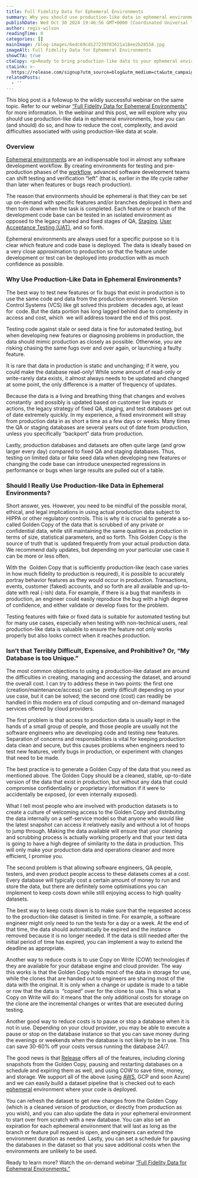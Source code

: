 ```yaml
---
title: Full Fidelity Data for Ephemeral Environments
summary: Why you should use production-like data in ephemeral environments
publishDate: Wed Oct 30 2024 19:46:56 GMT+0000 (Coordinated Universal Time)
author: regis-wilson
readingTime: 8
categories: []
mainImage: /blog-images/6edc69cd127239703621a18ee2b28558.jpg
imageAlt: Full Fidelity Data for Ephemeral Environments
showCTA: true
ctaCopy: <p>Ready to bring production-like data to your ephemeral environments?</p>
ctaLink: >-
  https://release.com/signup?utm_source=blog&utm_medium=cta&utm_campaign=blog-cta&utm_content=full-fidelity-data
relatedPosts:
  - ''
---
```


This blog post is a followup to the wildly successful webinar on the same topic. Refer to our webinar [“Full Fidelity Data for Ephemeral Environments”](https://www.youtube.com/watch?v=TAhz_UxPWG4) for more information. In the webinar and this post, we will explore why you should use production-like data in ephemeral environments, how you can (and should) do so, and how to reduce the cost, complexity, and avoid difficulties associated with using production-like data at scale.

### Overview

[Ephemeral environments](https://release.com/ephemeral-environments) are an indispensable tool in almost any software development workflow. By creating environments for testing and pre-production phases of the [workflow](https://docs.release.com/reference-documentation/workflows-in-release), advanced software development teams can shift testing and verification “left” (that is, earlier in the life cycle rather than later when features or bugs reach production).

The reason that environments should be ephemeral is that they can be set up on-demand with specific features and/or branches deployed in them and then torn down when the task is completed. Each feature or branch of the development code base can be tested in an isolated environment as opposed to the legacy shared and fixed stages of QA, [Staging](https://release.com/staging-environments), [User Acceptance Testing (UAT)](https://release.com/user-acceptance-testing-with-ephemeral-environments), and so forth.

Ephemeral environments are always used for a specific purpose so it is clear which feature and code base is deployed. The data is ideally based on a very close approximation to production so that the feature under development or test can be deployed into production with as much confidence as possible.

### Why Use Production-Like Data in Ephemeral Environments?

The best way to test new features or fix bugs that exist in production is to use the same code and data from the production environment. Version Control Systems (VCS) like git solved this problem  decades ago, at least for  code. But the data portion has long lagged behind due to complexity in access and cost, which  we will address toward the end of this post.

Testing code against stale or seed data is fine for automated testing, but when developing new features or diagnosing problems in production, the data should mimic production as closely as possible. Otherwise, you are risking chasing the same fugs over and over again, or launching a faulty feature.  

It is rare that data in production is static and unchanging; if it were, you could make the database read-only! While some amount of read-only or write-rarely data exists, it almost always needs to be updated and changed at some point, the only difference is a matter of frequency of updates.

Because the data is a living and breathing thing that changes and evolves constantly  and possibly is updated based on customer live inputs or actions, the legacy strategy of fixed QA, staging, and test databases get out of date extremely quickly. In my experience, a fixed environment will stray from production data in as short a time as a few days or weeks. Many times the QA or staging databases are several years out of date from production, unless you specifically “backport” data from production.

Lastly, production databases and datasets are often quite large (and grow larger every day) compared to fixed QA and staging databases. Thus, testing on limited data or fake seed data when developing new features or changing the code base can introduce unexpected regressions in performance or bugs when large results are pulled out of a table.

### Should I Really Use Production-like Data in Ephemeral Environments?

Short answer, yes. However, you need to be mindful of the possible moral, ethical, and legal implications in using actual production data subject to HIPPA or other regulatory controls. This is why it is crucial to generate a so-called Golden Copy of the data that is scrubbed of any private or confidential data, while still maintaining the same qualities as production in terms of size, statistical parameters, and so forth. This Golden Copy is the source of truth that is  updated frequently from your actual production data. We recommend daily updates, but depending on your particular use case it can be more or less often.

With the  Golden Copy that is sufficiently production-like (each case varies in how much fidelity to production is required), it is possible to accurately portray behavior features as they would occur in production. Transactions, events, customer (faked) accounts, and so forth are all available and up-to-date with real (-ish) data. For example, if there is a bug that manifests in production, an engineer could easily reproduce the bug with a high degree of confidence, and either validate or develop fixes for the problem.

Testing features with fake or fixed data is suitable for automated testing but for many use cases, especially when testing with non-technical users, real production-like data is valuable to ensure the feature not only works properly but also looks correct when it reaches production.

### Isn’t that Terribly Difficult, Expensive, and Prohibitive? Or, “My Database is too Unique.”

The most common objections to using a production-like dataset are around the difficulties in creating, managing and accessing the dataset, and around the overall cost. I can try to address these in two points: the first one (creation/maintenance/access) can be  pretty difficult depending on your use case, but it can be solved; the second one (cost) can readily be handled in this modern era of cloud computing and on-demand managed services offered by cloud providers.

The first problem is that access to production data is usually kept in the hands of a small group of people, and those people are usually not the software engineers who are developing code and testing new features. Separation of concerns and responsibilities is vital for keeping production data clean and secure, but this causes problems when engineers need to test new features, verify bugs in production, or experiment with changes that need to be made.

The best practice is to generate a Golden Copy of the data that you need as mentioned above. The Golden Copy should be a cleaned, stable, up-to-date version of the data that exist in production, but without any data that could compromise confidentiality or proprietary information if it were to accidentally be exposed, (or even internally exposed).

What I tell most people who are involved with production datasets is to create a culture of welcoming access to the Golden Copy and distributing the data internally on a self-service model so that anyone who would like the latest snapshot can access it relatively easily and without a lot of hoops to jump through. Making the data available will ensure that your cleaning and scrubbing process is actually working properly and that your test data is going to have a high degree of similarity to the data in production. This will only make your production data and operations cleaner and more efficient, I promise you.

The second problem is that allowing software engineers, QA people, testers, and even product people access to these datasets comes at a cost. Every database will typically cost a certain amount of money to run and store the data, but there are definitely some optimisations you can implement to keep costs down while still enjoying access to high quality datasets.

The best way to keep costs down is to make sure that the requested access to the production-like dataset is limited in time. For example, a software engineer might only need to run the tests for a day or a week. At the end of that time, the data should automatically be expired and the instance removed because it is no longer needed. If the data is still needed after the initial period of time has expired, you can implement a way to extend the deadline as appropriate.

Another way to reduce costs is to use Copy on Write (COW) technologies if they are available for your database engine and cloud provider. The way this works is that the Golden Copy holds most of the data in storage for use, while the clones that are handed out to engineers are sharing most of the data with the original. It is only when a change or update is made to a table or row that the data is  “copied” over for the clone to use. This is what a Copy on Write will do: it means that the only additional costs for storage on the clone are the incremental changes or writes that are executed during testing.

Another good way to reduce costs is to pause or stop a database when it is not in use. Depending on your cloud provider, you may be able to execute a pause or stop on the database instance so that you can save money during the evenings or weekends when the database is not likely to be in use. This can save 30-60% off your costs versus running the database 24/7.

The good news is that [Release](https://docs.release.com/) offers all of the features, including cloning snapshots from the Golden Copy, pausing and restarting databases on a schedule and expiring them as well, and using COW to save time, money, and storage. We support all of the above (using [AWS](https://docs.release.com/frequently-asked-questions/aws-support-faqs), GCP and soon Azure) and we can easily build a dataset pipeline that is checked out to each [ephemeral](https://www.merriam-webster.com/dictionary/ephemeral) environment where your code is deployed.

You can refresh the dataset to get new changes from the Golden Copy (which is a cleaned version of production, or directly from production as you wish), and you can also update the data in your ephemeral environment to start over from scratch with a new database. You can also set an expiration for each ephemeral environment that will last as long as the branch or feature pull request is open, and engineers can extend the environment duration as needed. Lastly, you can set a schedule for pausing the databases in the dataset so that you save additional costs when the environments are unlikely to be used.

Ready to learn more? Watch the on-demand webinar [“Full Fidelity Data for Ephemeral Environments.”](https://www.youtube.com/watch?v=TAhz_UxPWG4)

‍